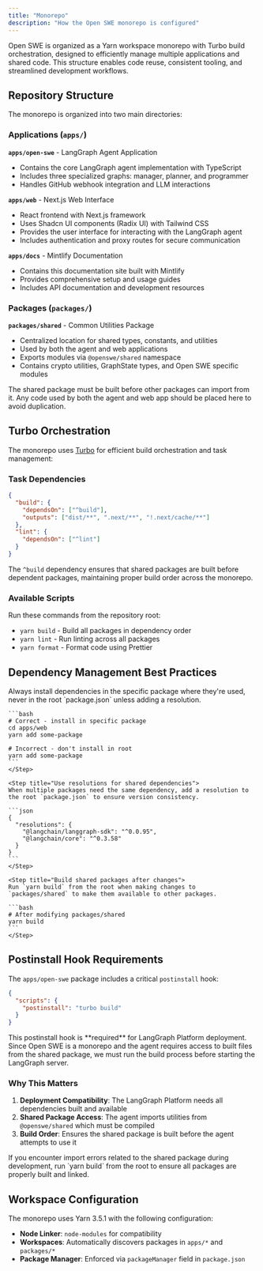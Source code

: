 ```yaml
---
title: "Monorepo"
description: "How the Open SWE monorepo is configured"
---
```


Open SWE is organized as a Yarn workspace monorepo with Turbo build orchestration, designed to efficiently manage multiple applications and shared code. This structure enables code reuse, consistent tooling, and streamlined development workflows.

## Repository Structure

The monorepo is organized into two main directories:

### Applications (`apps/`)

**`apps/open-swe`** - LangGraph Agent Application

- Contains the core LangGraph agent implementation with TypeScript
- Includes three specialized graphs: manager, planner, and programmer
- Handles GitHub webhook integration and LLM interactions

**`apps/web`** - Next.js Web Interface

- React frontend with Next.js framework
- Uses Shadcn UI components (Radix UI) with Tailwind CSS
- Provides the user interface for interacting with the LangGraph agent
- Includes authentication and proxy routes for secure communication

**`apps/docs`** - Mintlify Documentation

- Contains this documentation site built with Mintlify
- Provides comprehensive setup and usage guides
- Includes API documentation and development resources

### Packages (`packages/`)

**`packages/shared`** - Common Utilities Package

- Centralized location for shared types, constants, and utilities
- Used by both the agent and web applications
- Exports modules via `@openswe/shared` namespace
- Contains crypto utilities, GraphState types, and Open SWE specific modules

<Note>
The shared package must be built before other packages can import from it. Any
code used by both the agent and web app should be placed here to avoid
duplication.
</Note>

## Turbo Orchestration

The monorepo uses [Turbo](https://turbo.build/) for efficient build orchestration and task management:

### Task Dependencies

```json
{
  "build": {
    "dependsOn": ["^build"],
    "outputs": ["dist/**", ".next/**", "!.next/cache/**"]
  },
  "lint": {
    "dependsOn": ["^lint"]
  }
}
```

The `^build` dependency ensures that shared packages are built before dependent packages, maintaining proper build order across the monorepo.

### Available Scripts

Run these commands from the repository root:

- `yarn build` - Build all packages in dependency order
- `yarn lint` - Run linting across all packages
- `yarn format` - Format code using Prettier

## Dependency Management Best Practices

<Steps>
    <Step title="Install dependencies in specific packages">
    Always install dependencies in the specific package where they're used, never in the root `package.json` unless adding a resolution.

    ```bash
    # Correct - install in specific package
    cd apps/web
    yarn add some-package

    # Incorrect - don't install in root
    yarn add some-package
    ```
    </Step>

    <Step title="Use resolutions for shared dependencies">
    When multiple packages need the same dependency, add a resolution to the root `package.json` to ensure version consistency.

    ```json
    {
      "resolutions": {
        "@langchain/langgraph-sdk": "^0.0.95",
        "@langchain/core": "^0.3.58"
      }
    }
    ```
    </Step>

    <Step title="Build shared packages after changes">
    Run `yarn build` from the root when making changes to `packages/shared` to make them available to other packages.

    ```bash
    # After modifying packages/shared
    yarn build
    ```
    </Step>
</Steps>

## Postinstall Hook Requirements

The `apps/open-swe` package includes a critical `postinstall` hook:

```json
{
  "scripts": {
    "postinstall": "turbo build"
  }
}
```

<Note>
This postinstall hook is **required** for LangGraph Platform deployment. Since
Open SWE is a monorepo and the agent requires access to built files from the
shared package, we must run the build process before starting the LangGraph
server.
</Note>

### Why This Matters

1. **Deployment Compatibility**: The LangGraph Platform needs all dependencies built and available
2. **Shared Package Access**: The agent imports utilities from `@openswe/shared` which must be compiled
3. **Build Order**: Ensures the shared package is built before the agent attempts to use it

<Tip>
If you encounter import errors related to the shared package during
development, run `yarn build` from the root to ensure all packages are
properly built and linked.
</Tip>

## Workspace Configuration

The monorepo uses Yarn 3.5.1 with the following configuration:

- **Node Linker**: `node-modules` for compatibility
- **Workspaces**: Automatically discovers packages in `apps/*` and `packages/*`
- **Package Manager**: Enforced via `packageManager` field in `package.json`
